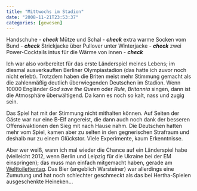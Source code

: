 ```yaml
---
title: "Mittwochs im Stadion"
date: "2008-11-21T23:53:37"
categories: [gewesen]
---
```


Handschuhe - ***check***
Mütze und Schal - ***check***
extra warme Socken vom Bund - ***check***
Strickjacke über Pullover unter Winterjacke - ***check***
zwei Power-Cocktails intus für die Wärme von innen - ***check***

Ich war also vorbereitet für das erste Länderspiel meines Lebens; im diesmal ausverkauften Berliner Olympiastadion (das hatte ich zuvor noch nicht erlebt). Trotzdem haben die Briten meist mehr Stimmung gemacht als die zahlenmäßig deutlich überwiegenden Deutschen im Stadion. Wenn 10000 Engländer *God save the Queen* oder *Rule, Britannia* singen, dann ist die Atmosphäre überwältigend. Da kann es noch so kalt, nass und zugig sein.

Das Spiel hat mit der Stimmung nicht mithalten können. Auf Seiten der Gäste war nur eine B-Elf angereist, die dann auch noch dank der besseren Offensivaktionen den Sieg mit nach Hause nahm. Die Deutschen hatten mehr vom Spiel, kamen aber zu selten in den gegnerischen Strafraum und deshalb nur zu einem Glückstor. Viele Experimente, kaum Erkenntnisse.

Aber wer weiß, wann ich mal wieder die Chance auf ein Länderspiel habe (vielleicht 2012, wenn Berlin und Leipzig für die Ukraine bei der EM einspringen); das muss man einfach mitgemacht haben, gerade am [Welttoilettentag](http://de.wikipedia.org/wiki/Welttoilettentag). Das Bier (angeblich Warsteiner) war allerdings eine Zumutung und hat noch schlechter geschmeckt als das bei Hertha-Spielen ausgeschenkte Heineken...
